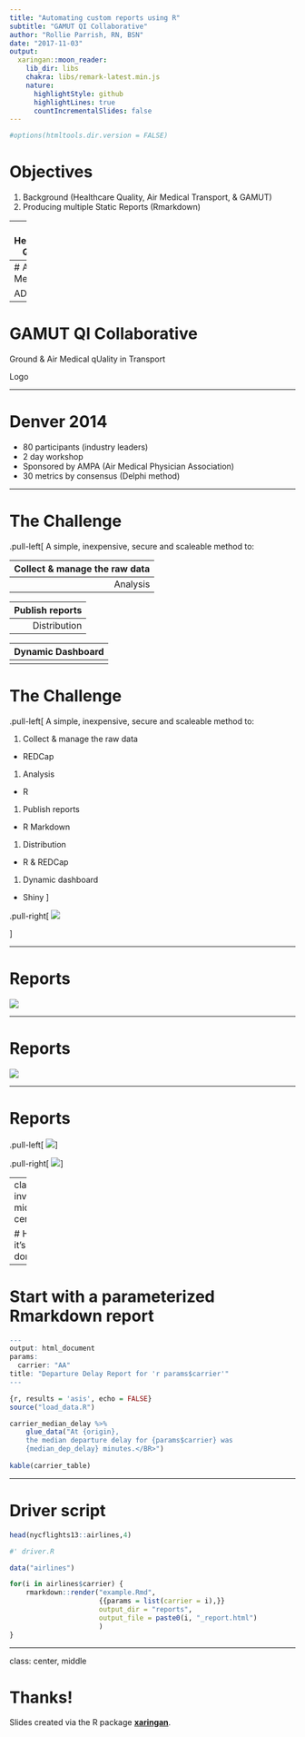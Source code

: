 ```yaml
---
title: "Automating custom reports using R"
subtitle: "GAMUT QI Collaborative"
author: "Rollie Parrish, RN, BSN"
date: "2017-11-03"
output:
  xaringan::moon_reader:
    lib_dir: libs
    chakra: libs/remark-latest.min.js
    nature:
      highlightStyle: github
      highlightLines: true
      countIncrementalSlides: false
---
```


```r
#options(htmltools.dir.version = FALSE)
```


# Objectives

1. Background (Healthcare Quality, Air Medical Transport, & GAMUT)
1. Producing multiple Static Reports (Rmarkdown)

---
# Healthcare Quality

Hospital Compare

Quality Metrics (NQF)


---
# Air Medical

ADAM map


---
# GAMUT QI Collaborative

Ground & Air Medical qUality in Transport

Logo

---

# Denver 2014

- 80 participants (industry leaders)
- 2 day workshop 
- Sponsored by AMPA (Air Medical Physician Association)
- 30 metrics by consensus (Delphi method)


---

# The Challenge

.pull-left[
A simple, inexpensive, secure and scaleable method to: 

1. Collect & manage the raw data 
  -  
1. Analysis 
  -  
1. Publish reports 
  -   
1. Distribution
  - 
1. Dynamic Dashboard
  -  
]
---

# The Challenge

.pull-left[
A simple, inexpensive, secure and scaleable method to: 

1. Collect & manage the raw data 
  - REDCap
1. Analysis 
  - R
1. Publish reports 
  - R Markdown
1. Distribution 
  - R & REDCap
1. Dynamic dashboard 
  - Shiny
]

.pull-right[
![](report_cover.jpg)

]

---

# Reports 

![](enrollment.png)


---

# Reports

![](example_bench.png)

---

# Reports

.pull-left[
![](example_bench_dag.png)
]


.pull-right[
![](example_runchart.png)
]


---
class: inverse, middle, center

# How it's done


---

# Start with  a parameterized Rmarkdown report

```r  
---
output: html_document
params: 
  carrier: "AA" 
title: "Departure Delay Report for 'r params$carrier'"
---

{r, results = 'asis', echo = FALSE}
source("load_data.R")

carrier_median_delay %>%
    glue_data("At {origin}, 
    the median departure delay for {params$carrier} was 
    {median_dep_delay} minutes.</BR>")
 
kable(carrier_table)
```

---

# Driver script

```r
head(nycflights13::airlines,4)

```

```r
#' driver.R

data("airlines")

for(i in airlines$carrier) {
    rmarkdown::render("example.Rmd",
                      {{params = list(carrier = i),}}
                      output_dir = "reports",
                      output_file = paste0(i, "_report.html")
                      )
}

```


---

class: center, middle

# Thanks!

Slides created via the R package [**xaringan**](https://github.com/yihui/xaringan).


